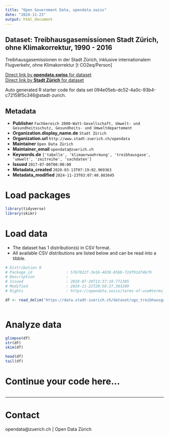 ```yaml
---
title: "Open Government Data, opendata.swiss"
date: "2024-11-23"
output: html_document
---
```


## Dataset: Treibhausgasemissionen Stadt Zürich, ohne Klimakorrektur, 1990 - 2016


Treibhausgasemissionen in der Stadt Zürich, inklusive internationalem Flugverkehr, ohne Klimakorrektur [t CO2eq/Person]


[Direct link by **opendata.swiss** for dataset](https://opendata.swiss/de/dataset/treibhausgasemissionen-stadt-zurich-ohne-klimakorrektur-1990-20163)<br>
[Direct link by **Stadt Zürich** for dataset](https://data.stadt-zuerich.ch/dataset/ugz_treibhausgasbilanz)

Auto generated R starter code for data set 094e05eb-dc52-4a0c-93b4-c72158f5c346@stadt-zurich.

## Metadata

- **Publisher** `Fachbereich 2000-Watt-Gesellschaft, Umwelt- und Gesundheitsschutz, Gesundheits- und Umweltdepartement`
- **Organization.display_name.de** `Stadt Zürich`
- **Organization.url** `http://www.stadt-zuerich.ch/opendata`
- **Maintainer** `Open Data Zürich`
- **Maintainer_email** `opendata@zuerich.ch`
- **Keywords.de** `['tabelle', 'klimaerwaehrmung', 'treibhausgase', 'umwelt', 'zeitreihe', 'sachdaten']`
- **Issued** `2017-07-06T00:00:00`
- **Metadata_created** `2020-03-13T07:19:02.969363`
- **Metadata_modified** `2024-11-23T03:07:40.883645`


# Load packages

```r

library(tidyverse)
library(skimr)

```

# Load data

-   The dataset has 1 distribution(s) in CSV format.
-   All available CSV distributions are listed below and can be read into a tibble.

```r

# Distribution 0
# Package_id               : 57b7022f-3e16-4838-85bb-72df91d74b79
# Description              : 
# Issued                   : 2019-07-29T13:37:19.771385
# Modified                 : 2024-11-22T20:58:37.363289
# Rights                   : https://opendata.swiss/terms-of-use#terms_open

df <- read_delim('https://data.stadt-zuerich.ch/dataset/ugz_treibhausgasbilanz/download/ugz_treibhausgasbilanz.csv')



```

# Analyze data

```r

glimpse(df)
str(df)
skim(df)

head(df)
tail(df)

```

# Continue your code here...

```r

```

------------------------------------------------------------------------

# Contact

opendata@zuerich.ch | Open Data Zürich
